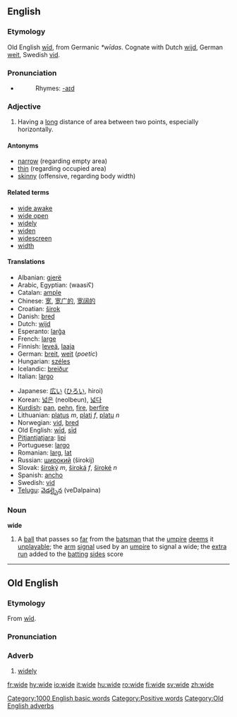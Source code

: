 ==English==
===Etymology===
Old English [[wid|wīd]], from Germanic ''*wīdas''.  Cognate with Dutch [[wijd]], German [[weit]], Swedish [[vid]].

===Pronunciation===
{{IPA|/waɪd/}}
*{{audio|en-us-wide.ogg|Audio (US)}}
*:Rhymes: [[Rhymes:English:-aɪd|-aɪd]]

===Adjective===
{{en-ad2|'''wide'''|'''[[wider]]'''|'''[[widest]]'''}}
# Having a [[long]] distance of area between two points, especially horizontally.

====Antonyms====
* [[narrow]] (regarding empty area)
* [[thin]] (regarding occupied area) 
* [[skinny]] (offensive, regarding body width)

====Related terms====
*[[wide awake]]
*[[wide open]]
*[[widely]]
*[[widen]]
*[[widescreen]]
*[[width]]

====Translations====
{{top}}
*Albanian: [[gjerë]]
*Arabic, Egyptian: {{ARchar|[[واسع]]}} (waasiʕ)
*Catalan: [[ample]]
*Chinese: [[宽]], [[宽广的]], [[宽阔的]]
*Croatian: [[širok]]
*Danish: [[bred]]
*Dutch: [[wijd]]
*Esperanto: [[larĝa]]
*French: [[large]]
*Finnish: [[leveä]], [[laaja]]
*German: [[breit]], [[weit]] (''poetic'')
*Hungarian: [[széles]]
*Icelandic: [[breiður]]
*Italian: [[largo]]
{{mid}}
*Japanese: [[広い]] ([[ひろい]], hiroi)
*Korean: [[넓은]] (neolbeun), [[넓다]]
*[[Kurdish]]: [[pan]], [[pehn]], [[fire]], [[berfire]]
*Lithuanian: [[platus]] ''m'', [[plati]] ''f'', [[platu]] ''n''
*Norwegian: [[vid]], [[bred]]
*Old English: [[wid#Old English|wīd]], [[sid#Old English|sīd]]
*[[Pitjantjatjara]]: [[lipi]]
*Portuguese: [[largo]]
*Romanian: [[larg]], [[lat]]
*Russian: [[широкий]] (širokij)
*Slovak: [[široký]] ''m'', [[široká]] ''f'', [[široké]] ''n''
*Spanish: [[ancho]]
*Swedish: [[vid]]
*[[Telugu]]: [[వెడల్పైన]] (veDalpaina)
{{bottom}}

===Noun===
'''wide'''
# {{cricket}} A [[ball]] that passes so [[far]] from the [[batsman]] that the [[umpire]] [[deem]]s it [[unplayable]]; the [[arm]] [[signal]] used by an [[umpire]] to signal a wide; the [[extra]] [[run]] added to the [[batting]] [[side]]s score

[[Category:1000 English basic words]]
[[Category:Positive words]]

----

==Old English==
===Etymology===
From [[wid|wīd]].

===Pronunciation===
{{IPA|/wi:d/}}

===Adverb===
{{Unicode|'''wīde'''}}
# [[widely]]

[[Category:Old English adverbs]]

[[fr:wide]]
[[hy:wide]]
[[io:wide]]
[[it:wide]]
[[hu:wide]]
[[ro:wide]]
[[fi:wide]]
[[sv:wide]]
[[zh:wide]]